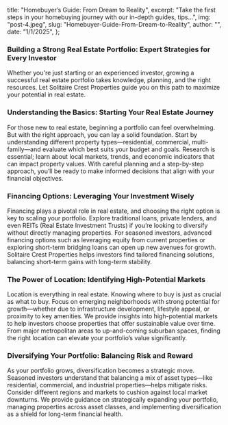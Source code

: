   title: "Homebuyer’s Guide: From Dream to Reality",
  excerpt:
    "Take the first steps in your homebuying journey with our in-depth guides, tips...",
  img: "post-4.jpeg",
  slug: "Homebuyer-Guide-From-Dream-to-Reality",
  author: "",
  date: "1/1/2025",
};

### Building a Strong Real Estate Portfolio: Expert Strategies for Every Investor

Whether you're just starting or an experienced investor, growing a
successful real estate portfolio takes knowledge, planning, and the
right resources. Let Solitaire Crest Properties guide you on this path
to maximize your potential in real estate.

### Understanding the Basics: Starting Your Real Estate Journey

For those new to real estate, beginning a portfolio can feel
overwhelming. But with the right approach, you can lay a solid
foundation. Start by understanding different property
types—residential, commercial, multi-family—and evaluate which best
suits your budget and goals. Research is essential; learn about local
markets, trends, and economic indicators that can impact property
values. With careful planning and a step-by-step approach, you’ll be
ready to make informed decisions that align with your financial
objectives.

### Financing Options: Leveraging Your Investment Wisely

Financing plays a pivotal role in real estate, and choosing the right
option is key to scaling your portfolio. Explore traditional loans,
private lenders, and even REITs (Real Estate Investment Trusts) if
you’re looking to diversify without directly managing properties. For
seasoned investors, advanced financing options such as leveraging
equity from current properties or exploring short-term bridging loans
can open up new avenues for growth. Solitaire Crest Properties helps
investors find tailored financing solutions, balancing short-term
gains with long-term stability.

### The Power of Location: Identifying High-Potential Markets

Location is everything in real estate. Knowing where to buy is just as
crucial as what to buy. Focus on emerging neighborhoods with strong
potential for growth—whether due to infrastructure development,
lifestyle appeal, or proximity to key amenities. We provide insights
into high-potential markets to help investors choose properties that
offer sustainable value over time. From major metropolitan areas to
up-and-coming suburban spaces, finding the right location can elevate
your portfolio’s value significantly.

### Diversifying Your Portfolio: Balancing Risk and Reward

As your portfolio grows, diversification becomes a strategic move.
Seasoned investors understand that balancing a mix of asset types—like
residential, commercial, and industrial properties—helps mitigate
risks. Consider different regions and markets to cushion against local
market downturns. We provide guidance on strategically expanding your
portfolio, managing properties across asset classes, and implementing
diversification as a shield for long-term financial health.
